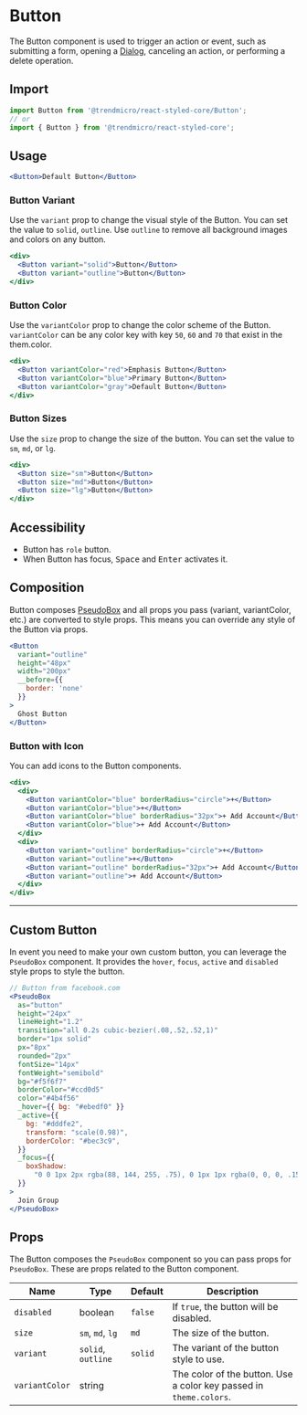 # Button

The Button component is used to trigger an action or event, such as submitting a form, opening a [Dialog](./modal), canceling an action, or performing a delete operation.

## Import

```js
import Button from '@trendmicro/react-styled-core/Button';
// or
import { Button } from '@trendmicro/react-styled-core';
```

## Usage

```jsx
<Button>Default Button</Button>
```

### Button Variant

Use the `variant` prop to change the visual style of the Button. You can set the value to `solid`, `outline`. Use `outline` to remove all background images and colors on any button.

```jsx
<div>
  <Button variant="solid">Button</Button>
  <Button variant="outline">Button</Button>
</div>
```

### Button Color

Use the `variantColor` prop to change the color scheme of the Button. `variantColor` can be any color key with key `50`, `60` and `70` that exist in the them.color.

```jsx
<div>
  <Button variantColor="red">Emphasis Button</Button>
  <Button variantColor="blue">Primary Button</Button>
  <Button variantColor="gray">Default Button</Button>
</div>
```

### Button Sizes

Use the `size` prop to change the size of the button. You can set the value to `sm`, `md`, or `lg`.

```jsx
<div>
  <Button size="sm">Button</Button>
  <Button size="md">Button</Button>
  <Button size="lg">Button</Button>
</div>
```

## Accessibility

- Button has `role` button.
- When Button has focus, <kbd>Space</kbd> and <kbd>Enter</kbd> activates it.

## Composition

Button composes [PseudoBox](./pseudobox) and all props you pass (variant, variantColor, etc.) are converted to style props. This means you can override any style of the Button via props.

```jsx
<Button
  variant="outline"
  height="48px"
  width="200px"
  __before={{
    border: 'none'
  }}
>
  Ghost Button
</Button>
```
### Button with Icon

You can add icons to the Button components.

```jsx
<div>
  <div>
    <Button variantColor="blue" borderRadius="circle">+</Button>
    <Button variantColor="blue">+</Button>
    <Button variantColor="blue" borderRadius="32px">+ Add Account</Button>
    <Button variantColor="blue">+ Add Account</Button>
  </div>
  <div>
    <Button variant="outline" borderRadius="circle">+</Button>
    <Button variant="outline">+</Button>
    <Button variant="outline" borderRadius="32px">+ Add Account</Button>
    <Button variant="outline">+ Add Account</Button>
  </div>
</div>
```
---

## Custom Button

In event you need to make your own custom button, you can leverage the
`PseudoBox` component. It provides the `hover`, `focus`, `active` and `disabled` style props to style the button.

```jsx
// Button from facebook.com
<PseudoBox
  as="button"
  height="24px"
  lineHeight="1.2"
  transition="all 0.2s cubic-bezier(.08,.52,.52,1)"
  border="1px solid"
  px="8px"
  rounded="2px"
  fontSize="14px"
  fontWeight="semibold"
  bg="#f5f6f7"
  borderColor="#ccd0d5"
  color="#4b4f56"
  _hover={{ bg: "#ebedf0" }}
  _active={{
    bg: "#dddfe2",
    transform: "scale(0.98)",
    borderColor: "#bec3c9",
  }}
  _focus={{
    boxShadow:
      "0 0 1px 2px rgba(88, 144, 255, .75), 0 1px 1px rgba(0, 0, 0, .15)",
  }}
>
  Join Group
</PseudoBox>
```

## Props

The Button composes the `PseudoBox` component so you can pass props for `PseudoBox`. These are props related to the Button component.

| Name               | Type                 | Default       | Description                                                            |
| ------------------ | -------------------- | ------------- | ---------------------------------------------------------------------- |
| `disabled`         | boolean              | `false`       | If `true`, the button will be disabled.                                |
| `size`             | `sm`, `md`, `lg`     | `md`          | The size of the button.                                                |
| `variant`          | `solid`, `outline`   | `solid`       | The variant of the button style to use.                                |
| `variantColor`     | string               |               | The color of the button. Use a color key passed in `theme.colors`.     |

